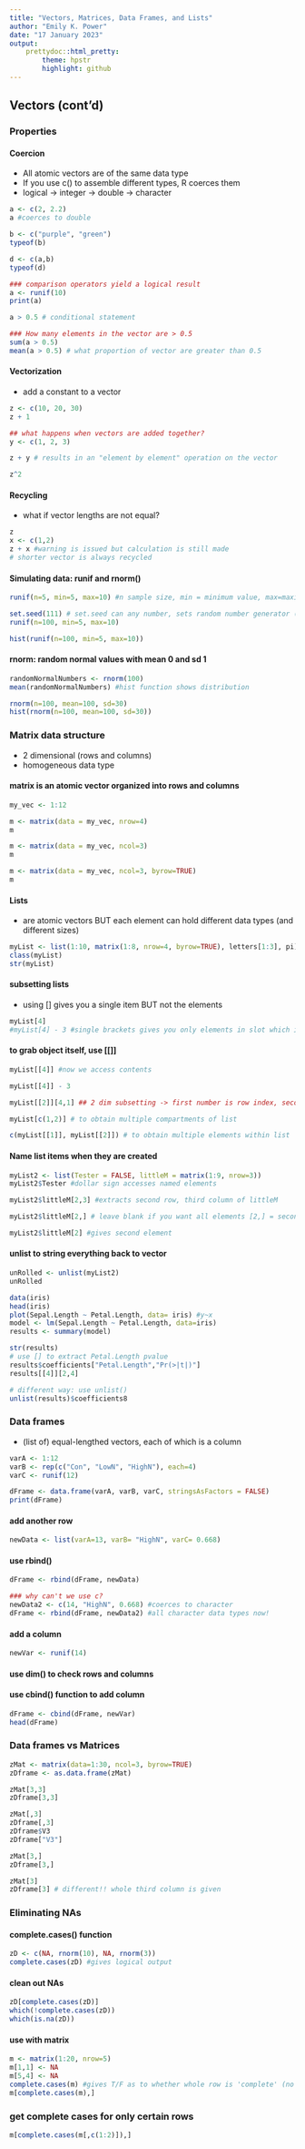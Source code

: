 ```yaml
---
title: "Vectors, Matrices, Data Frames, and Lists"
author: "Emily K. Power"
date: "17 January 2023"
output: 
    prettydoc::html_pretty:
        theme: hpstr
        highlight: github
---
```


## Vectors (cont'd)
### Properties

#### Coercion
  * All atomic vectors are of the same data type
  * If you use c() to assemble different types, R coerces them
  * logical -> integer -> double -> character
```r
a <- c(2, 2.2)
a #coerces to double

b <- c("purple", "green")
typeof(b)

d <- c(a,b)
typeof(d)

### comparison operators yield a logical result
a <- runif(10)
print(a)

a > 0.5 # conditional statement 

### How many elements in the vector are > 0.5
sum(a > 0.5)
mean(a > 0.5) # what proportion of vector are greater than 0.5
```

#### Vectorization 
  * add a constant to a vector 
```r
z <- c(10, 20, 30)
z + 1

## what happens when vectors are added together?
y <- c(1, 2, 3)

z + y # results in an "element by element" operation on the vector

z^2
```

#### Recycling 
  * what if vector lengths are not equal?
```r
z
x <- c(1,2)
z + x #warning is issued but calculation is still made
# shorter vector is always recycled 
```

#### Simulating data: runif and rnorm()
```r
runif(n=5, min=5, max=10) #n sample size, min = minimum value, max=maximum value

set.seed(111) # set.seed can any number, sets random number generator (is reproducible)
runif(n=100, min=5, max=10)

hist(runif(n=100, min=5, max=10))
```
#### rnorm: random normal values with mean 0 and sd 1
```r
randomNormalNumbers <- rnorm(100)
mean(randomNormalNumbers) #hist function shows distribution

rnorm(n=100, mean=100, sd=30)
hist(rnorm(n=100, mean=100, sd=30))
```

### Matrix data structure
  * 2 dimensional (rows and columns)
  * homogeneous data type 

#### matrix is an atomic vector organized into rows and columns
```r
my_vec <- 1:12

m <- matrix(data = my_vec, nrow=4)
m

m <- matrix(data = my_vec, ncol=3)
m

m <- matrix(data = my_vec, ncol=3, byrow=TRUE)
m
```

#### Lists
  * are atomic vectors BUT each element can hold different data types (and different sizes)

```r
myList <- list(1:10, matrix(1:8, nrow=4, byrow=TRUE), letters[1:3], pi)
class(myList)
str(myList)
```

#### subsetting lists
  * using [] gives you a single item BUT not the elements
```r
myList[4]
#myList[4] - 3 #single brackets gives you only elements in slot which is always type list
```

#### to grab object itself, use [[]]
```r
myList[[4]] #now we access contents

myList[[4]] - 3 

myList[[2]][4,1] ## 2 dim subsetting -> first number is row index, second is column [4,1] gives 4th row, first column

myList[c(1,2)] # to obtain multiple compartments of list

c(myList[[1]], myList[[2]]) # to obtain multiple elements within list
```

#### Name list items when they are created
```r
myList2 <- list(Tester = FALSE, littleM = matrix(1:9, nrow=3))
myList2$Tester #dollar sign accesses named elements

myList2$littleM[2,3] #extracts second row, third column of littleM

myList2$littleM[2,] # leave blank if you want all elements [2,] = second row, all columns

myList2$littleM[2] #gives second element
```

#### unlist to string everything back to vector
```r
unRolled <- unlist(myList2)
unRolled

data(iris)
head(iris)
plot(Sepal.Length ~ Petal.Length, data= iris) #y~x
model <- lm(Sepal.Length ~ Petal.Length, data=iris)
results <- summary(model)

str(results)
# use [] to extract Petal.Length pvalue
results$coefficients["Petal.Length","Pr(>|t|)"]
results[[4]][2,4]

# different way: use unlist()
unlist(results)$coefficients8
```

### Data frames 
  * (list of) equal-lengthed vectors, each of which is a column
```r
varA <- 1:12
varB <- rep(c("Con", "LowN", "HighN"), each=4)
varC <- runif(12)

dFrame <- data.frame(varA, varB, varC, stringsAsFactors = FALSE)
print(dFrame)
```

#### add another row
```r
newData <- list(varA=13, varB= "HighN", varC= 0.668)
```

#### use rbind() 
```r
dFrame <- rbind(dFrame, newData)

### why can't we use c?
newData2 <- c(14, "HighN", 0.668) #coerces to character
dFrame <- rbind(dFrame, newData2) #all character data types now!
```

#### add a column 
```r
newVar <- runif(14)
```

#### use dim() to check rows and columns

#### use cbind() function to add column
```r
dFrame <- cbind(dFrame, newVar)
head(dFrame)
```

### Data frames vs Matrices
```r
zMat <- matrix(data=1:30, ncol=3, byrow=TRUE)
zDframe <- as.data.frame(zMat)

zMat[3,3]
zDframe[3,3]

zMat[,3]
zDframe[,3]
zDframe$V3
zDframe["V3"]

zMat[3,]
zDframe[3,]

zMat[3]
zDframe[3] # different!! whole third column is given
```

### Eliminating NAs
#### complete.cases() function
```r
zD <- c(NA, rnorm(10), NA, rnorm(3))
complete.cases(zD) #gives logical output
```

#### clean out NAs
```r
zD[complete.cases(zD)]
which(!complete.cases(zD))
which(is.na(zD))
```

#### use with matrix
```r
m <- matrix(1:20, nrow=5)
m[1,1] <- NA 
m[5,4] <- NA
complete.cases(m) #gives T/F as to whether whole row is 'complete' (no NAs)
m[complete.cases(m),]
```

### get complete cases for only certain rows
```r
m[complete.cases(m[,c(1:2)]),]
```

